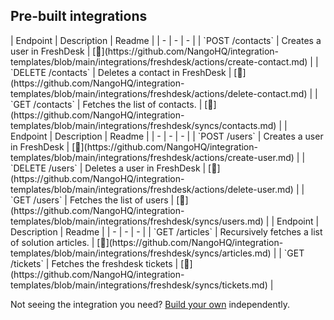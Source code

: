 
## Pre-built integrations

<AccordionGroup>


<Accordion title="Contacts">
| Endpoint | Description | Readme |
| - | - | - |
| `POST /contacts` | Creates a user in FreshDesk | [🔗](https://github.com/NangoHQ/integration-templates/blob/main/integrations/freshdesk/actions/create-contact.md) |
| `DELETE /contacts` | Deletes a contact in FreshDesk | [🔗](https://github.com/NangoHQ/integration-templates/blob/main/integrations/freshdesk/actions/delete-contact.md) |
| `GET /contacts` | Fetches the list of contacts. | [🔗](https://github.com/NangoHQ/integration-templates/blob/main/integrations/freshdesk/syncs/contacts.md) |
</Accordion>


<Accordion title="Users">
| Endpoint | Description | Readme |
| - | - | - |
| `POST /users` | Creates a user in FreshDesk | [🔗](https://github.com/NangoHQ/integration-templates/blob/main/integrations/freshdesk/actions/create-user.md) |
| `DELETE /users` | Deletes a user in FreshDesk | [🔗](https://github.com/NangoHQ/integration-templates/blob/main/integrations/freshdesk/actions/delete-user.md) |
| `GET /users` | Fetches the list of users | [🔗](https://github.com/NangoHQ/integration-templates/blob/main/integrations/freshdesk/syncs/users.md) |
</Accordion>


<Accordion title="Others">
| Endpoint | Description | Readme |
| - | - | - |
| `GET /articles` | Recursively fetches a list of solution articles. | [🔗](https://github.com/NangoHQ/integration-templates/blob/main/integrations/freshdesk/syncs/articles.md) |
| `GET /tickets` | Fetches the freshdesk tickets | [🔗](https://github.com/NangoHQ/integration-templates/blob/main/integrations/freshdesk/syncs/tickets.md) |
</Accordion>

</AccordionGroup>

<Tip>Not seeing the integration you need? [Build your own](https://docs.nango.dev/guides/platform/functions) independently.</Tip>
